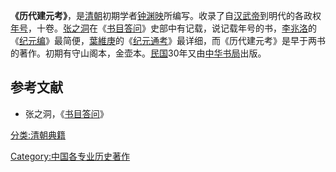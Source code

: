 '''《历代建元考》'''，是[[清朝|清朝]]初期学者[[钟渊映|钟渊映]]所编写。收录了自[[汉武帝|汉武帝]]到明代的各政权[[年号|年号]]，十卷。[[张之洞|张之洞]]在《[[书目答问|书目答问]]》史部中有记载，说记载年号的书，[[李兆洛|李兆洛]]的《[[纪元编|纪元编]]》最简便，[[葉維庚|葉維庚]]的《[[纪元通考|纪元通考]]》最详细，而《历代建元考》是早于两书的著作。初期有守山阁本，金壶本。[[中華民國|民国]]30年又由[[中华书局|中华书局]]出版。

==参考文献==
*张之洞，《[[书目答问|书目答问]]》

[[分类:清朝典籍|分类:清朝典籍]]
[[Category:中国各专业历史著作|Category:中国各专业历史著作]]